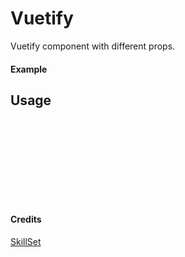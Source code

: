 
<Meta of={Vuetify} title="SkillSet/Vuetify" />

# Vuetify

Vuetify component with different props.

#### Example

<Canvas of={Vuetify.Primary} />

## Usage

```ts
import { Vuetify } from "yadl-ui";

const Example = () => {
  return (
      <Vuetify />
  );
};

export default Example;
```

#### Credits
[SkillSet](https://skillicons.dev)
